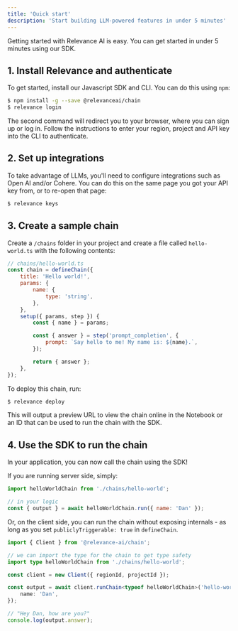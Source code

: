 ```yaml
---
title: 'Quick start'
description: 'Start building LLM-powered features in under 5 minutes'
---
```


Getting started with Relevance AI is easy. You can get started in under 5 minutes using our SDK.

## 1. Install Relevance and authenticate

To get started, install our Javascript SDK and CLI. You can do this using `npm`:

```bash
$ npm install -g --save @relevanceai/chain
$ relevance login
```

The second command will redirect you to your browser, where you can sign up or log in. Follow the instructions to enter your region, project and API key into the CLI to authenticate.

## 2. Set up integrations

To take advantage of LLMs, you'll need to configure integrations such as Open AI and/or Cohere. You can do this on the same page you got your API key from, or to re-open that page:

```bash
$ relevance keys
```

## 3. Create a sample chain

Create a `/chains` folder in your project and create a file called `hello-world.ts` with the following contents:

```js
// chains/hello-world.ts
const chain = defineChain({
    title: 'Hello world!',
    params: {
        name: {
            type: 'string',
        },
    },
    setup({ params, step }) {
        const { name } = params;

        const { answer } = step('prompt_completion', {
            prompt: `Say hello to me! My name is: ${name}.`,
        });

        return { answer };
    },
});
```

To deploy this chain, run:

```bash
$ relevance deploy
```

This will output a preview URL to view the chain online in the Notebook or an ID that can be used to run the chain with the SDK.

## 4. Use the SDK to run the chain

In your application, you can now call the chain using the SDK!

If you are running server side, simply:

```js
import helloWorldChain from './chains/hello-world';

// in your logic
const { output } = await helloWorldChain.run({ name: 'Dan' });
```

Or, on the client side, you can run the chain without exposing internals - as long as you set `publiclyTriggerable: true` in `defineChain`.

```ts
import { Client } from '@relevance-ai/chain';

// we can import the type for the chain to get type safety
import type helloWorldChain from './chains/hello-world';

const client = new Client({ regionId, projectId });

const output = await client.runChain<typeof helloWorldChain>('hello-world', {
    name: 'Dan',
});

// "Hey Dan, how are you?"
console.log(output.answer);
```
